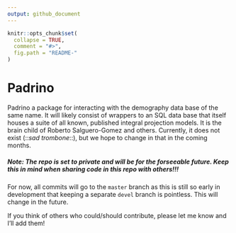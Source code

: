```yaml
---
output: github_document
---
```


<!-- README.md is generated from README.Rmd. Please edit that file -->

```r
knitr::opts_chunk$set(
  collapse = TRUE,
  comment = "#>",
  fig.path = "README-"
)
```

# Padrino

Padrino a package for interacting with the demography data base of the same name. It will likely consist of wrappers to an SQL data base that itself houses a suite of all known, published integral projection models. It is the brain child of Roberto Salguero-Gomez and others. Currently, it does not exist (::_sad trombone_::), but we hope to change in that in the coming months.

##### Note: The repo is set to private and will be for the forseeable future. Keep this in mind when sharing code in this repo with others!!!

For now, all commits will go to the `master` branch as this is still so early in development that keeping a separate `devel` branch is pointless. This will change in the future.

If you think of others who could/should contribute, please let me know and I'll add them!


